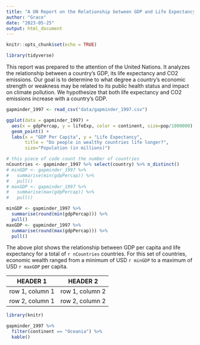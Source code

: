 ```yaml
---
title: "A UN Report on the Relationship between GDP and Life Expectancy"
author: "Grace"
date: "2023-05-25"
output: html_document
---
```


```r
knitr::opts_chunk$set(echo = TRUE)
```

```r
library(tidyverse)
```

This report was prepared to the attention of the United Nations. It analyzes the relationship between a country's GDP, its life expectancy and CO2 emissions. Our goal is to determine to what degree a country's economic strength or weakness may be related to its public health status and impact on climate pollution. We hypothesize that both life expectancy and CO2 emissions increase with a country's GDP.

```r
gapminder_1997 <- read_csv("data/gapminder_1997.csv")
```

```r
ggplot(data = gapminder_1997) +
  aes(x = gdpPercap, y = lifeExp, color = continent, size=pop/1000000) +
  geom_point() +
  labs(x = "GDP Per Capita", y = "Life Expectancy",
       title = "Do people in wealthy countries life longer?",
       size="Population (in millions)")
```

```r
# this piece of code count the number of countries
nCountries <- gapminder_1997 %>% select(country) %>% n_distinct()
# minGDP <- gapminder_1997 %>%
#   summarise(min(gdpPercap)) %>%
#   pull()
# maxGDP <- gapminder_1997 %>%
#   summarise(max(gdpPercap)) %>%
#   pull()

minGDP <- gapminder_1997 %>%
  summarise(round(min(gdpPercap))) %>%
  pull()
maxGDP <- gapminder_1997 %>%
  summarise(round(max(gdpPercap))) %>%
  pull()
```

The above plot shows the relationship between GDP per capita and life expectancy
for a total of `r nCountries` countries. For this set of countries, economic wealth ranged from a minimum of USD `r minGDP` to a maximum of USD `r maxGDP` per capita.

| HEADER 1 | HEADER 2 |
| -------- | -------- |
| row 1, column 1 | row 1, column 2 |
| row 2, column 1 | row 2, column 2 |

```r
library(knitr)

gapminder_1997 %>% 
  filter(continent == "Oceania") %>% 
  kable() 
```


